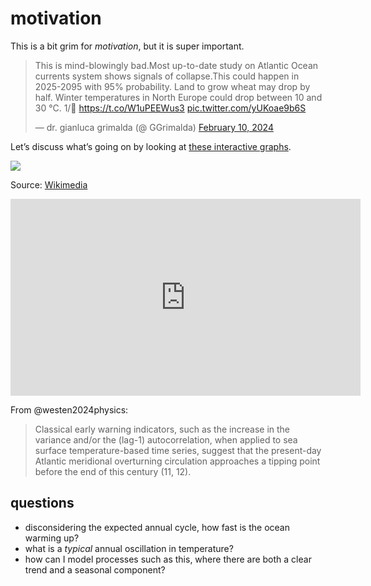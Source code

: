 # motivation

This is a bit grim for *motivation*, but it is super important.

<blockquote class="twitter-tweet"><p lang="en" dir="ltr">This is mind-blowingly bad.Most up-to-date study on Atlantic Ocean currents system shows signals of collapse.This could happen in 2025-2095 with 95% probability. Land to grow wheat may drop by half. Winter temperatures in North Europe could drop between 10 and 30 °C. 1/🧵 <a href="https://t.co/W1uPEEWus3">https://t.co/W1uPEEWus3</a> <a href="https://t.co/yUKoae9b6S">pic.twitter.com/yUKoae9b6S</a></p>&mdash; dr. gianluca grimalda (@ GGrimalda) <a href="https://twitter.com/GGrimalda/status/1756278025103024214?ref_src=twsrc%5Etfw">February 10, 2024</a></blockquote> <script async src="https://platform.twitter.com/widgets.js" charset="utf-8"></script>

Let's discuss what's going on by looking at [these interactive graphs](https://climatereanalyzer.org/clim/sst_daily/).

![](800px-Thermohaline_Circulation_2.png)

::: {.column-margin}
Source: [Wikimedia](https://commons.wikimedia.org/wiki/File:Thermohaline_Circulation_2.png)
:::

<iframe width="560" height="315" src="https://www.youtube.com/embed/LkRQjTdTvFE?si=FU8znGJAf2F87rC3" title="YouTube video player" frameborder="0" allow="accelerometer; autoplay; clipboard-write; encrypted-media; gyroscope; picture-in-picture; web-share" allowfullscreen></iframe>

From @westen2024physics:

> Classical early warning indicators, such as the increase in the variance and/or the (lag-1) autocorrelation, when applied to sea surface temperature-based time series, suggest that the present-day Atlantic meridional overturning circulation approaches a tipping point before the end of this century (11, 12). 

## questions

* disconsidering the expected annual cycle, how fast is the ocean warming up?
* what is a *typical* annual oscillation in temperature?
* how can I model processes such as this, where there are both a clear trend and a seasonal component?
<!-- 
https://climate.copernicus.eu/record-high-global-sea-surface-temperatures-continue-august

https://climatereanalyzer.org/clim/sst_daily/
export chart > download json

https://climatereanalyzer.org/clim/sst_daily/json/oisst2.1_natlan1_sst_day.json -->